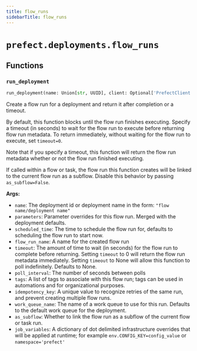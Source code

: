 ```yaml
---
title: flow_runs
sidebarTitle: flow_runs
---
```


# `prefect.deployments.flow_runs`

## Functions

### `run_deployment` <sup><a href="https://github.com/PrefectHQ/prefect/blob/main/src/prefect/deployments/flow_runs.py#L50" target="_blank"><Icon icon="github" style="width: 14px; height: 14px;" /></a></sup>

```python
run_deployment(name: Union[str, UUID], client: Optional['PrefectClient'] = None, parameters: Optional[dict[str, Any]] = None, scheduled_time: Optional[datetime] = None, flow_run_name: Optional[str] = None, timeout: Optional[float] = None, poll_interval: Optional[float] = 5, tags: Optional[Iterable[str]] = None, idempotency_key: Optional[str] = None, work_queue_name: Optional[str] = None, as_subflow: Optional[bool] = True, job_variables: Optional[dict[str, Any]] = None) -> 'FlowRun'
```


Create a flow run for a deployment and return it after completion or a timeout.

By default, this function blocks until the flow run finishes executing.
Specify a timeout (in seconds) to wait for the flow run to execute before
returning flow run metadata. To return immediately, without waiting for the
flow run to execute, set `timeout=0`.

Note that if you specify a timeout, this function will return the flow run
metadata whether or not the flow run finished executing.

If called within a flow or task, the flow run this function creates will
be linked to the current flow run as a subflow. Disable this behavior by
passing `as_subflow=False`.

**Args:**
- `name`: The deployment id or deployment name in the form\:
`"flow name/deployment name"`
- `parameters`: Parameter overrides for this flow run. Merged with the deployment
defaults.
- `scheduled_time`: The time to schedule the flow run for, defaults to scheduling
the flow run to start now.
- `flow_run_name`: A name for the created flow run
- `timeout`: The amount of time to wait (in seconds) for the flow run to
complete before returning. Setting `timeout` to 0 will return the flow
run metadata immediately. Setting `timeout` to None will allow this
function to poll indefinitely. Defaults to None.
- `poll_interval`: The number of seconds between polls
- `tags`: A list of tags to associate with this flow run; tags can be used in
automations and for organizational purposes.
- `idempotency_key`: A unique value to recognize retries of the same run, and
prevent creating multiple flow runs.
- `work_queue_name`: The name of a work queue to use for this run. Defaults to
the default work queue for the deployment.
- `as_subflow`: Whether to link the flow run as a subflow of the current
flow or task run.
- `job_variables`: A dictionary of dot delimited infrastructure overrides that
will be applied at runtime; for example `env.CONFIG_KEY=config_value` or
`namespace='prefect'`

